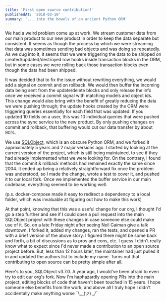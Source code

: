 ```yaml
---
title: 'First open source contribution!'
publishedAt: '2018-03-10'
summary: '... into the bowels of an ancient Python ORM'
---
```



We had a weird problem come up at work. We stream customer data from our main product to our new product in order to keep the data separate but consistent. It seems as though the process by which we were streaming that data was sometimes sending bad objects and was doing so repeatedly. As we dug into it, it seems that we were triggering the data to be shipped on created/updated/destroyed row hooks inside transaction blocks in the ORM, but in some cases we were rolling back those transaction blocks even though the data had been shipped.

It was decided that to fix the issue without rewriting everything, we would add a signal on commit and on rollback. We would then buffer the incoming data being sent from the update/delete blocks and only release the info once we received a commit signal with matching models and object ids. This change would also bring with the benefit of greatly reducing the data we were pushing through; the update hooks created by the ORM were triggering queries essentially for each field that was updated. If you updated 10 fields on a user, this was 10 individual queries that were pushed across the sync service to the new product. By only pushing changes on commit and rollback, that buffering would cut our data transfer by about 90%.

We use [SQLObject](https://github.com/sqlobject/sqlobject), which is an obscure Python ORM, and we forked it approximately 5 years and 2 major versions ago. I started by looking at the current version of the project, which is still being maintained, to see if they had already implemented what we were looking for. On the contrary, I found that the commit & rollback methods had remained exactly the same since 2004. It ended up being a relatively straightforward fix once the problem was understood, so I made the change, wrote a test to cover it, and pushed it to our local fork. Once we implemented the buffer service in our main codebase, everything seemed to be working well.

(p.s. docker-compose made it easy to redirect a dependency to a local folder, which was invaluable at figuring out how to make this work)

At that point, knowing that this was a useful change for our org, I thought I'd go a step further and see if I could open a pull request into the main SQLObject project with these changes in case someone else could make use of it. So, on a late Friday night after seeing Neil Gaiman give a talk downtown, I forked it, added my changes, ran the tests, and opened a PR with a brief version of the above story. I figured there might be some back and forth, a bit of discussions as to pros and cons, etc. I guess I didn't really know what to expect since I'd never made a contribution to an open source project before. But, less than 12 hours later, the maintainer had just pulled it in and updated the authors list to include my name. Turns out that contributing to open source can be pretty simple after all.

Here's to you, SQLObject v3.7.0. A year ago, I would've been afraid to even try to edit our org's fork. Now I'm haphazardly opening PRs into the main project, editing blocks of code that haven't been touched in 15 years. I hope someone else benefits from the work, and above all I truly hope I didn't accidentally make anything worse ¯\\\__(ツ) _/¯

